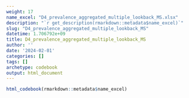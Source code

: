 ```yaml
---
weight: 17
name_excel: "D4_prevalence_aggregated_multiple_lookback_MS.xlsx"
description: "`r get_description(rmarkdown::metadata$name_excel)`"
slug: "D4_prevalence_aggregated_multiple_lookback_MS"
datetime: 1.706792e+09
title: D4_prevalence_aggregated_multiple_lookback_MS
author: ''
date: '2024-02-01'
categories: []
tags: []
archetype: codebook
output: html_document
---
```


```r
html_codebook(rmarkdown::metadata$name_excel)
```
